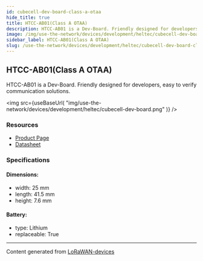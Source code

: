 ```yaml
---
id: cubecell-dev-board-class-a-otaa
hide_title: true
title: HTCC-AB01(Class A OTAA)
description: HTCC-AB01 is a Dev-Board. Friendly designed for developers, easy to verify communication solutions.
image: /img/use-the-network/devices/development/heltec/cubecell-dev-board.png
sidebar_label: HTCC-AB01(Class A OTAA)
slug: /use-the-network/devices/development/heltec/cubecell-dev-board-class-a-otaa
---
```



## HTCC-AB01(Class A OTAA)

HTCC-AB01 is a Dev-Board. Friendly designed for developers, easy to verify communication solutions.

<img
src={useBaseUrl(
"img/use-the-network/devices/development/heltec/cubecell-dev-board.png"
)}
/>

### Resources

- [Product Page](https://heltec.org/project/htcc-ab01/)
- [Datasheet](https://heltec.org/project/htcc-ab01/#1552557147424-7f1ec-5c652144-e1d6)

### Specifications

#### Dimensions:
- width: 25 mm
- length: 41.5 mm
- height: 7.6 mm
#### Battery: 
- type: Lithium
- replaceable: True



---
Content generated from [LoRaWAN-devices](https://github.com/TheThingsNetwork/lorawan-devices)